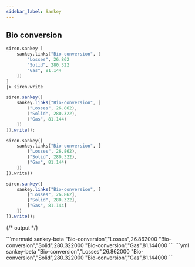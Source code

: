 ```yaml
---
sidebar_label: Sankey
---
```



## Bio conversion


<Tabs groupId="preferred-lang" queryString>
<TabItem value="fsharp" label="F#">

```fsharp
siren.sankey [
    sankey.links("Bio-conversion", [
        "Losses", 26.862
        "Solid", 280.322
        "Gas", 81.144
    ])
]
|> siren.write
```

</TabItem>
<TabItem value="csharp" label="C#">

```csharp
siren.sankey([
    sankey.links("Bio-conversion", [
        ("Losses", 26.862),
        ("Solid", 280.322),
        ("Gas", 81.144)
    ])
]).write();
```

</TabItem>
<TabItem value="py" label="Python">

```py
siren.sankey([
    sankey.links("Bio-conversion", [
        ("Losses", 26.862),
        ("Solid", 280.322),
        ("Gas", 81.144)
    ])
]).write()
```

</TabItem>
<TabItem value="js" label="JavaScript">

```js
siren.sankey([
    sankey.links("Bio-conversion", [
        ["Losses", 26.862],
        ["Solid", 280.322],
        ["Gas", 81.144]
    ])
]).write();
```

</TabItem>
</Tabs>

{/* output */}

<Tabs>
<TabItem value="graph" label="Graph">
```mermaid
sankey-beta
"Bio-conversion","Losses",26.862000
"Bio-conversion","Solid",280.322000
"Bio-conversion","Gas",81.144000
```
</TabItem>
<TabItem value="output" label="Output">
```yml
sankey-beta
"Bio-conversion","Losses",26.862000
"Bio-conversion","Solid",280.322000
"Bio-conversion","Gas",81.144000
```
</TabItem>
</Tabs>